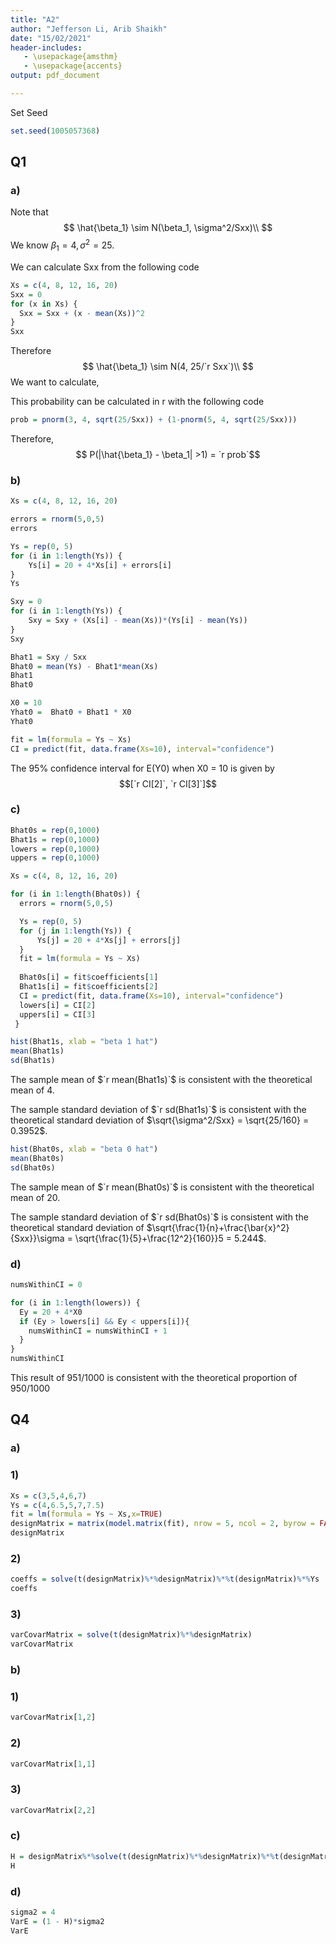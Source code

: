 ```yaml
---
title: "A2"
author: "Jefferson Li, Arib Shaikh"
date: "15/02/2021"
header-includes:
   - \usepackage{amsthm}
   - \usepackage{accents}
output: pdf_document

---
```

Set Seed
```r
set.seed(1005057368) 
```
## Q1
### a)

Note that $$
\hat{\beta_1} \sim N(\beta_1, \sigma^2/Sxx)\\
$$
We know $\beta_1 = 4, \sigma^2 = 25$.

We can calculate Sxx from the following code
```r
Xs = c(4, 8, 12, 16, 20)
Sxx = 0
for (x in Xs) {
  Sxx = Sxx + (x - mean(Xs))^2
}
Sxx
```
Therefore 
$$
\hat{\beta_1} \sim N(4, 25/`r Sxx`)\\
$$
We want to calculate,
\begin{align}
    P(|\hat{\beta_1} - \beta_1| >1)
    &= P(|\hat{\beta_1} - 4| >1)\\
    &= P(\hat{\beta_1} - 4 > 1) \quad or \quad P(\hat{\beta_1} - 4 < -1)\\
    &= P(\hat{\beta_1} > 5)+ P(\hat{\beta_1}< 3) && \text{Since they are disjoint}
\end{align}

This probability can be calculated in r with the following code

```r
prob = pnorm(3, 4, sqrt(25/Sxx)) + (1-pnorm(5, 4, sqrt(25/Sxx)))
```
Therefore, $$ P(|\hat{\beta_1} - \beta_1| >1) = `r prob`$$ 

### b)



```r
Xs = c(4, 8, 12, 16, 20)

errors = rnorm(5,0,5)
errors
```

```r
Ys = rep(0, 5)
for (i in 1:length(Ys)) {
    Ys[i] = 20 + 4*Xs[i] + errors[i]
}
Ys
```
```r
Sxy = 0
for (i in 1:length(Ys)) {
    Sxy = Sxy + (Xs[i] - mean(Xs))*(Ys[i] - mean(Ys))
}
Sxy
```

```r
Bhat1 = Sxy / Sxx
Bhat0 = mean(Ys) - Bhat1*mean(Xs)
Bhat1
Bhat0
```


```r
X0 = 10
Yhat0 =  Bhat0 + Bhat1 * X0
Yhat0
```

```r
fit = lm(formula = Ys ~ Xs)
CI = predict(fit, data.frame(Xs=10), interval="confidence")
```
The 95% confidence interval for E(Y0) when X0 = 10 is given by $$[`r CI[2]`, `r CI[3]`]$$

### c)

```r
Bhat0s = rep(0,1000)
Bhat1s = rep(0,1000)
lowers = rep(0,1000)
uppers = rep(0,1000)

Xs = c(4, 8, 12, 16, 20)

for (i in 1:length(Bhat0s)) {
  errors = rnorm(5,0,5)

  Ys = rep(0, 5)
  for (j in 1:length(Ys)) {
      Ys[j] = 20 + 4*Xs[j] + errors[j]
  }
  fit = lm(formula = Ys ~ Xs)
  
  Bhat0s[i] = fit$coefficients[1]
  Bhat1s[i] = fit$coefficients[2]
  CI = predict(fit, data.frame(Xs=10), interval="confidence")
  lowers[i] = CI[2]
  uppers[i] = CI[3]
 }
```
```r
hist(Bhat1s, xlab = "beta 1 hat")
mean(Bhat1s)
sd(Bhat1s)
```
The sample mean of $`r mean(Bhat1s)`$ is consistent with the theoretical mean of $4$.

The sample standard deviation of $`r sd(Bhat1s)`$ is consistent with the theoretical standard deviation of $\sqrt{\sigma^2/Sxx} = \sqrt{25/160} = 0.3952$.

```r
hist(Bhat0s, xlab = "beta 0 hat")
mean(Bhat0s)
sd(Bhat0s)
```
The sample mean of $`r mean(Bhat0s)`$ is consistent with the theoretical mean of $20$.

The sample standard deviation of $`r sd(Bhat0s)`$ is consistent with the theoretical standard deviation of $\sqrt{\frac{1}{n}+\frac{\bar{x}^2}{Sxx}}\sigma = \sqrt{\frac{1}{5}+\frac{12^2}{160}}5 = 5.244$.

### d)


```r
numsWithinCI = 0

for (i in 1:length(lowers)) {
  Ey = 20 + 4*X0
  if (Ey > lowers[i] && Ey < uppers[i]){
    numsWithinCI = numsWithinCI + 1
  }
}
numsWithinCI
```
This result of 951/1000 is consistent with the theoretical proportion of 950/1000


## Q4
### a)
### 1)
```r
Xs = c(3,5,4,6,7)
Ys = c(4,6.5,5,7,7.5)
fit = lm(formula = Ys ~ Xs,x=TRUE)
designMatrix = matrix(model.matrix(fit), nrow = 5, ncol = 2, byrow = FALSE)
designMatrix 
```

### 2)

```r
coeffs = solve(t(designMatrix)%*%designMatrix)%*%t(designMatrix)%*%Ys
coeffs
```

### 3)
```r
varCovarMatrix = solve(t(designMatrix)%*%designMatrix)
varCovarMatrix
```


### b)

### 1)
```r
varCovarMatrix[1,2]
```

### 2)
```r
varCovarMatrix[1,1]
```

### 3)
```r
varCovarMatrix[2,2]
```

### c)

```r
H = designMatrix%*%solve(t(designMatrix)%*%designMatrix)%*%t(designMatrix)
H
```

### d)

```r
sigma2 = 4
VarE = (1 - H)*sigma2
VarE
```



